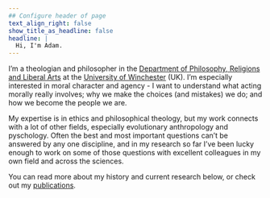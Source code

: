 ```yaml
---
## Configure header of page
text_align_right: false
show_title_as_headline: false
headline: |
  Hi, I'm Adam.
---
```


<!-- this is a subheadline -->
I'm a theologian and philosopher in the [Department of Philosophy, Religions and Liberal Arts](https://www.winchester.ac.uk/about-us/leadership-and-governance/our-faculties/hss/theologyreligionphilosophy/) at the [University of Winchester](https://www.winchester.ac.uk/) (UK). I'm especially interested in moral character and agency - I want to understand what acting morally really involves; why we make the choices (and mistakes) we do; and how we become the people we are. 

My expertise is in ethics and philosophical theology, but my work connects with a lot of other fields, especially evolutionary anthropology and pyschology. Often the best and most important questions can't be answered by any one discipline, and in my research so far I've been lucky enough to work on some of those questions with excellent colleagues in my own field and across the sciences.

You can read more about my history and current research below, or check out my [publications](/publications/).
